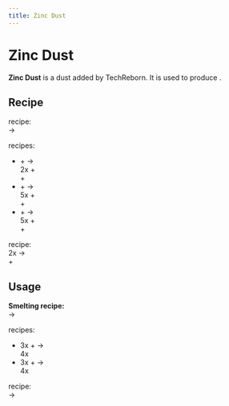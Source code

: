 ```yaml
---
title: Zinc Dust
---
```


<ItemImage file="zinc_dust" alt="Zinc Dust" size="200" />

# Zinc Dust

**Zinc Dust** is a dust added by TechReborn. It is used to produce <McItem slug="techreborn:zinc_ingot" inline={true}/>.

## Recipe

<CraftingTable recipe="input techreborn:small_pile_of_zinc_dust techreborn:small_pile_of_zinc_dust air input techreborn:small_pile_of_zinc_dust techreborn:small_pile_of_zinc_dust air input air air air output techreborn:zinc_dust"/>

<McItem slug="techreborn:grinder" inline={true}/> recipe:  
<McItem slug="techreborn:zinc_ingot" inline={true}/> → <McItem slug="techreborn:zinc_dust" inline={true}/>

<McItem slug="techreborn:industrial_grinder" inline={true}/> recipes:  
- <McItem slug="techreborn:tin_ore" inline={true}/> + <McItem slug="techreborn:sodiumpersulfate_cell" inline={true}/> →  
  2x <McItem slug="techreborn:tin_dust" inline={true}/> +  
  <McItem slug="techreborn:small_pile_of_iron_dust" inline={true}/> +  
  <McItem slug="techreborn:zinc_dust" inline={true}/>  
- <McItem slug="techreborn:sphalerite_ore" inline={true}/> + <McItem slug="techreborn:water_cell" inline={true}/> →  
  5x <McItem slug="techreborn:sphalerite_dust" inline={true}/> +  
  <McItem slug="techreborn:small_pile_of_yellow_garnet_dust" inline={true}/> +  
  <McItem slug="techreborn:zinc_dust" inline={true}/>  
- <McItem slug="techreborn:sphalerite_ore" inline={true}/> + <McItem slug="techreborn:sodiumpersulfate_cell" inline={true}/> →  
  5x <McItem slug="techreborn:sphalerite_dust" inline={true}/> +  
  <McItem slug="techreborn:small_pile_of_yellow_garnet_dust" inline={true}/> +  
  <McItem slug="techreborn:zinc_dust" inline={true}/>

<McItem slug="techreborn:industrial_electrolyzer" inline={true}/> recipe:  
2x <McItem slug="techreborn:sphalerite_dust" inline={true}/> →  
<McItem slug="techreborn:zinc_dust" inline={true}/> + <McItem slug="techreborn:sulfur_dust" inline={true}/>

## Usage

<CraftingTable recipe="input air air air input air techreborn:zinc_dust air input air air air output techreborn:small_pile_of_zinc_dust,4"/>

**Smelting recipe:**  
<McItem slug="techreborn:zinc_dust" inline={true}/> → <McItem slug="techreborn:zinc_ingot" inline={true}/>

<McItem slug="techreborn:alloy_smelter" inline={true}/> recipes:  
- 3x <McItem slug="techreborn:copper_dust" inline={true}/> + <McItem slug="techreborn:zinc_dust" inline={true}/> →  
  4x <McItem slug="techreborn:brass_ingot" inline={true}/>  
- 3x <McItem slug="techreborn:copper_ingot" inline={true}/> + <McItem slug="techreborn:zinc_dust" inline={true}/> →  
  4x <McItem slug="techreborn:brass_ingot" inline={true}/>

<McItem slug="techreborn:industrial_centrifuge" inline={true}/> recipe:  
<McItem slug="techreborn:zinc_dust" inline={true}/> → <McItem slug="techreborn:small_pile_of_tin_dust" inline={true}/>
